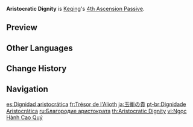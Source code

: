 {{Talent Infobox
|image         = Talent Aristocratic Dignity.png
|character     = Keqing
|type          = 4th Ascension Passive
|info          = When casting [[Starward Sword]], Keqing's CRIT Rate is increased by 15%, and her Energy Recharge is increased by 15%. This effect lasts for 8s.
|utility1      = Energy Recharge
|utility2      = CRIT Rate
}}
'''Aristocratic Dignity''' is [[Keqing]]'s [[4th Ascension Passive]].

==Preview==
{{Preview
|file=Aristocratic Dignity Preview
}}

==Other Languages==
{{Other Languages
|en      = Aristocratic Dignity
|zhs     = 玉衡之贵
|zhs_rm  = Yùhéng zhī Guì
|zht     = 玉衡之貴
|zht_rm  = Yùhéng zhī Guì
|zh_tl   = Dignity of Yuheng
|ja      = 玉衡の貴
|ja_rm   = Yuuhen no Touto
|ja_tl   = Value of the Yuheng
|ko      = 옥형의 품격
|ko_rm   = Okhyeong-ui Pumgyeok
|ko_tl   = Yuheng's Dignity
|es      = Dignidad aristocrática
|es_tl   = Aristocratic Dignity
|fr      = Trésor de l'Alioth
|fr_tl   = The Alioth's Treasure
|ru      = Благородие аристократа
|ru_tl   = Aristocrat's Nobility
|th      = Aristocratic Dignity
|vi      = Ngọc Hành Cao Quý
|vi_tl   = 
|de      = Hochwohlgeborenheit
|de_tl   = High Well-Born
|id      = Aristocratic Dignity
|pt      = Dignidade Aristocrática
|pt_tl   = Aristocratic Dignity
|tr      = Soylu Asalet
|tr_tl   = Noble Nobility
|it      = Dignità aristocratica
|it_tl   = Aristocratic Dignity
}}

==Change History==
{{Change History|1.0}}
{{Clr}}

==Navigation==
{{Talent Navbox|Keqing}}

[[es:Dignidad aristocrática]]
[[fr:Trésor de l'Alioth]]
[[ja:玉衡の貴]]
[[pt-br:Dignidade Aristocrática]]
[[ru:Благородие аристократа]]
[[th:Aristocratic Dignity]]
[[vi:Ngọc Hành Cao Quý]]